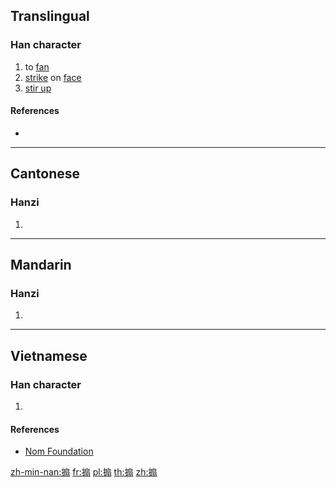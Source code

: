 {{also|煽}}
==Translingual==

===Han character===
{{Han char|rn=64|rad=手|as=10|sn=13|four=53027|canj=QHSM,QISM|ids=⿰扌扇}}

# to [[fan]]
# [[strike]] on [[face]]
# [[stir up]]

====References====
* {{Han ref|kx=0447.230|dkj=12502|dj=0798.150|hdz=31937.070|uh=6427|ud=25639|bh=DDB5|bd=56757}}

----

==Cantonese==

===Hanzi===
{{yue-hanzi|jyut=[[sin3]]|y=sin3}}

# {{defn|lang=yue|sort=手10}}

----

==Mandarin==

===Hanzi===
{{cmn-hanzi|pin=[[shān]] ([[shan1]])|wg=shan<sup>1</sup>}}

# {{defn|lang=cmn|sort=手10}}

----

==Vietnamese==

===Han character===
{{vi-hantu|rs=手10|[[quạt]], [[dập]], [[phiến]], [[thiên]]}}

# {{defn|lang=vi|sort=手10}}

====References====
* [http://nomfoundation.org/common/nom_details.php?codepoint=6247 Nom Foundation]

[[zh-min-nan:搧]]
[[fr:搧]]
[[pl:搧]]
[[th:搧]]
[[zh:搧]]